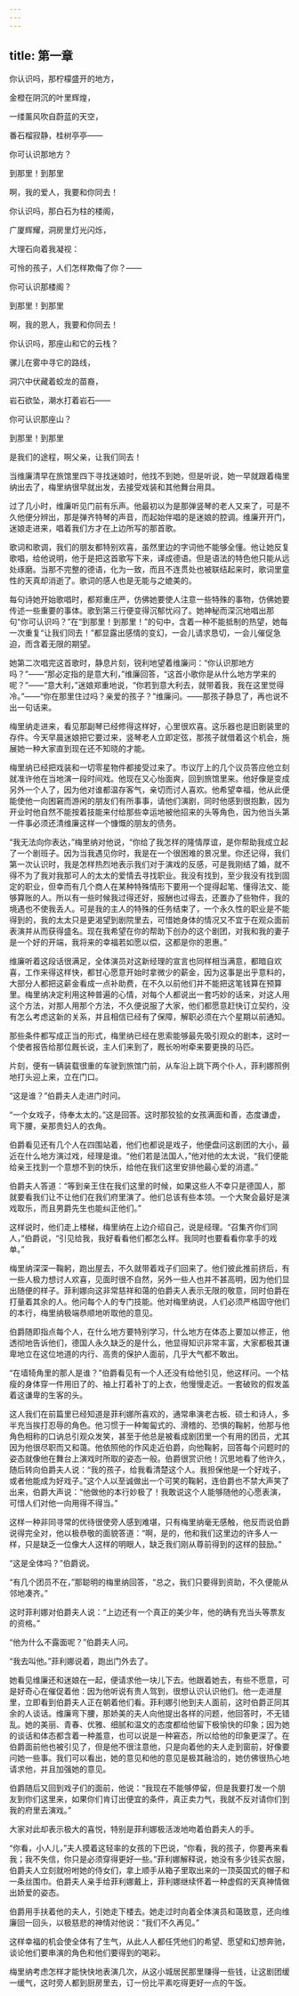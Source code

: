 ```yaml
---
---
---
```

title: 第一章
---




你认识吗，那柠檬盛开的地方，

金橙在阴沉的叶里辉煌，

一缕薰风吹自蔚蓝的天空，

番石榴寂静，桂树亭亭——

你可认识那地方？

到那里！到那里

啊，我的爱人，我要和你同去！





你认识吗，那白石为柱的楼阁，

广厦辉耀，洞房里灯光闪烁，

大理石向着我凝视：

可怜的孩子，人们怎样欺侮了你？——

你可认识那楼阁？

到那里！到那里

啊，我的恩人，我要和你同去！





你认识吗，那座山和它的云栈？

骡儿在雾中寻它的路线，

洞穴中伏藏着蛟龙的苗裔，

岩石欲坠，潮水打着岩石——

你可认识那座山？

到那里！到那里

是我们的途程，啊父亲，让我们同去！

当维廉清早在旅馆里四下寻找迷娘时，他找不到她，但是听说，她一早就跟着梅里纳出去了，梅里纳很早就出发，去接受戏装和其他舞台用具。

过了几小时，维廉听见门前有乐声。他最初以为是那弹竖琴的老人又来了，可是不久他便分辨出，那是弹齐特琴的声音，而起始伴唱的是迷娘的腔调。维廉开开门，迷娘走进来，唱着我们方才在上边所写的那首歌。

歌词和歌调，我们的朋友都特别欢喜，虽然里边的字词他不能够全懂。他让她反复歌唱，给他说明，他于是把这首歌写下来，译成德语。但是语法的特色他只能从远处琢磨。当那不完整的德语，化为一致，而且不连贯处也被联结起来时，歌词里童性的天真却消逝了。歌词的感人也是无能与之媲美的。

每句诗她开始歌唱时，都郑重庄严，仿佛她要使人注意一些特殊的事物，仿佛她要传述一些重要的事体。歌到第三行便变得沉郁忧闷了。她神秘而深沉地唱出那句“你可认识吗？”在“到那里！到那里！”的句中，含着一种不能抵制的热望，她每一次重复“让我们同去！”都显露出感情的变幻，一会儿请求恳切，一会儿催促急迫，而含着无限的期望。

她第二次唱完这首歌时，静息片刻，锐利地望着维廉问：“你认识那地方吗？”——“那必定指的是意大利，”维廉回答，“这首小歌你是从什么地方学来的呢？”——“意大利，”迷娘郑重地说，“你若到意大利去，就带着我，我在这里觉得冷。”——“你在那里住过吗？亲爱的孩子？”维廉问。——那孩子静息了，再也说不出一句话来。

梅里纳走进来，看见那副琴已经修得这样好，心里很欢喜。这乐器也是旧剧装里的存件。今天早晨迷娘把它要过来，竖琴老人立即定弦，那孩子就借着这个机会，施展她一种大家直到现在还不知晓的才能。

梅里纳已经把戏装和一切零星物件都接受过来了。市议厅上的几个议员答应他立刻就准许他在当地演一段时间戏。他现在又心怡面爽，回到旅馆里来。他好像是变成另外一个人了，因为他对谁都温存客气，亲切而讨人喜欢。他希望幸福，他从此便能使他一向困窘而游闲的朋友们有所事事，请他们演剧，同时他感到很抱歉，因为开业时他自然不能按着技能来付给那些幸运地被他招来的头等角色，因为他当头第一件事必须还清维廉这样一个慷慨的朋友的债务。

“我无法向你表达，”梅里纳对他说，“你给了我怎样的隆情厚谊，是你帮助我成立起了一个剧班子。因为当我遇见你时，我是在一个很困难的景况里。你还记得，我们第一次认识时，我是怎样热烈地表示我们对于演戏的反感，可是我刚结了婚，就不得不为了我对我那可人的太太的爱情去寻找职业。我没有找到，至少我没有找到固定的职业，但幸而有几个商人在某种特殊情形下要用一个提得起笔、懂得法文、能够算账的人。所以有一些时候我过得还好，报酬也过得去，还置办了些物件，我的境遇也不使我丢人。可是我的主人的特殊的任务结束了，一个永久性的职业是不能得到的，我的太太只是更渴望到剧院里去，可惜她身体的情况又不宜于在观众面前表演并从而获得盛名。现在我希望在你的帮助下创办的这个剧团，对我和我的妻子是一个好的开端，我将来的幸福若如愿以偿，这都是你的恩惠。”

维廉听着这段话很满足，全体演员对这新经理的宣言也同样相当满意，都暗自欢喜，工作来得这样快，都甘心愿意开始时拿微少的薪金，因为这事是出乎意料的，大部分人都把这薪金看成一点补助费，在不久以前他们并不能把这笔钱算在预算里。梅里纳决定利用这种普遍的心情，对每个人都说出一套巧妙的话来，对这人用这个方法，对那人用那个方法，不久便说服了大家，他们都愿意赶快订立契约，没有怎么考虑这新的关系，并且相信已经有了保障，解职必须在六个星期以前通知。

那些条件都写成正当的形式，梅里纳已经在思索能够最先吸引观众的剧本，这时一个使者报告给那位厩长说，主人们来到了，厩长吩咐牵来要更换的马匹。

片刻，便有一辆装载很重的车驶到旅馆门前，从车沿上跳下两个仆人，菲利娜照例地打头迎上来，立在门口。

“这是谁？”伯爵夫人走进门时问。

“一个女戏子，侍奉太太的。”这是回答。这时那狡狯的女孩满面和善，态度谦虚，弯下腰，亲那贵妇人的衣角。

伯爵看见还有几个人在四围站着，他们也都说是戏子，他便盘问这剧团的大小，最近在什么地方演过戏，经理是谁。“他们若是法国人，”他对他的太太说，“我们便能给亲王找到一个意想不到的快乐，给他在我们这里安排他最心爱的消遣。”

伯爵夫人答道：“等到亲王住在我们这里的时候，如果这些人不幸只是德国人，那就要看我们让不让他们在我们府里演了。他们总该有些本领。一个大聚会最好是演戏取乐，而且男爵先生也能纠正他们。”

这样说时，他们走上楼梯，梅里纳在上边介绍自己，说是经理。“召集齐你们同人，”伯爵说，“引见给我，我好看看他们都怎么样。我同时也要看看你拿手的戏单。”

梅里纳深深一鞠躬，跑出屋去，不久就带着戏子们回来了。他们彼此推前挤后，有一些人极力想讨人欢喜，见面时很不自然，另外一些人也并不甚高明，因为他们显出随便的样子。菲利娜向这非常慈祥和蔼的伯爵夫人表示无限的敬意，同时伯爵在打量着其余的人。他问每个人的专门技能。他对梅里纳说，人们必须严格固守他们的本行，梅里纳极端恭顺地听取他的意见。

伯爵随即指点每个人，在什么地方要特别学习，什么地方在体态上要加以修正，他透彻地告诉他们，德国人永久缺乏的是什么，他显得知识非常丰富，大家都极其谦卑地立在这位地道的内行、高贵的保护人面前，几乎大气都不敢出。

“在墙犄角里的那人是谁？”伯爵看见有一个人还没有给他引见，他这样问。一个枯瘦的身体穿一件用旧了的、袖上打着补丁的上衣，他慢慢走近。一套破败的假发盖着这谦卑的生客的头。

这人我们在前篇里已经知道是菲利娜所喜欢的，通常串演老古板、硕士和诗人，多半充当挨打忍辱的角色。他习惯于一种匍匐式的、滑稽的、恐惧的鞠躬，他那与他角色相称的口讷总引观众发笑，甚至于他总是被看成剧团里一个有用的团员，尤其因为他很尽职而又和蔼。他依照他的作风走近伯爵，向他鞠躬，回答每个问题时的姿态就像他在舞台上演戏时所取的姿态一般。伯爵很赏识他！沉思地看了他许久，随后转向伯爵夫人说：“我的孩子，给我看清楚这个人。我担保他是一个好戏子，或者他能成为好戏子。”这个人以至诚做出一个可笑的鞠躬，连伯爵也不禁大声笑了出来，伯爵大声说：“他做他的本行妙极了！我敢说这个人能够随他的心愿表演，可惜人们对他一向用得不得当。”

这样一种非同寻常的优待很使旁人感到难堪，只有梅里纳毫无感触，他反而说伯爵说得完全对，他以极恭敬的面貌答道：“啊，是的，他和我们这里边的许多人一样，只是缺乏一位像大人这样的明眼人，缺乏我们刚从尊前得到的这样的鼓励。”

“这是全体吗？”伯爵说。

“有几个团员不在，”那聪明的梅里纳回答，“总之，我们只要得到资助，不久便能从邻地凑齐。”

这时菲利娜对伯爵夫人说：“上边还有一个真正的美少年，他的确有充当头等票友的资格。”

“他为什么不露面呢？”伯爵夫人问。

“我去叫他。”菲利娜说着，跑出门外去了。

她看见维廉还和迷娘在一起，便请求他一块儿下去。他跟着她去，有些不愿意，可是好奇心在催促着他：因为他听说有贵人驾到，很想认识认识他们。他一走进屋里，立即看到伯爵夫人正在朝着他们看。菲利娜引他到夫人面前，这时伯爵正同其余的人谈话。维廉弯下腰，那娇美的夫人向他提出各样的问题，他回答时，不无错乱。她的美丽、青春、优雅、细腻和温文的态度都给他留下极愉快的印象；因为她的谈话和体态都含着一种羞意，也可以说是一种窘态，所以给他的印象更深了。在伯爵面前他也被引见了，但是他不很注意他，只是向着他的夫人走到窗前，好像要问她一些事。我们可以看出，她的意见和他的意见是极其融洽的，她仿佛很热心地请求他，并且加强她的意见。

伯爵随后又回到戏子们的面前，他说：“我现在不能够停留，但是我要打发一个朋友到你们这里来，如果你们肯订出便宜的条件，真正卖力气，我就不反对请你们到我的府里去演戏。”

大家对此却表示极大的喜悦，特别是菲利娜极活泼地吻着伯爵夫人的手。

“你看，小人儿，”夫人摸着这轻率的女孩的下巴说，“你看，我的孩子，你要再来看我；我不失信，你只是必须穿得更好一些。”菲利娜解释说，她没有多少钱买衣服，伯爵夫人立刻就吩咐她的侍女们，拿上顺手从箱子里取出来的一顶英国式的帽子和一条丝围巾。伯爵夫人亲手给菲利娜戴上，菲利娜继续怀着一种虚假的天真神情做出娇爱的姿态。

伯爵用手扶着他的夫人，引她走下楼去。她走过时向着全体演员和蔼致意，还向维廉回一回头，以极慈悲的神情对他说：“我们不久再见。”

这样幸福的机会使全体有了生气，从此人人都任凭他们的希望、愿望和幻想奔驰，谈论他们要串演的角色和他们要得到的喝彩。

梅里纳考虑怎样才能快快地表演几次，从这小城居民那里赚得一些钱，让这剧团缓一缓气，这时旁人都到厨房里去，订一份比平素吃得更好一点的午饭。